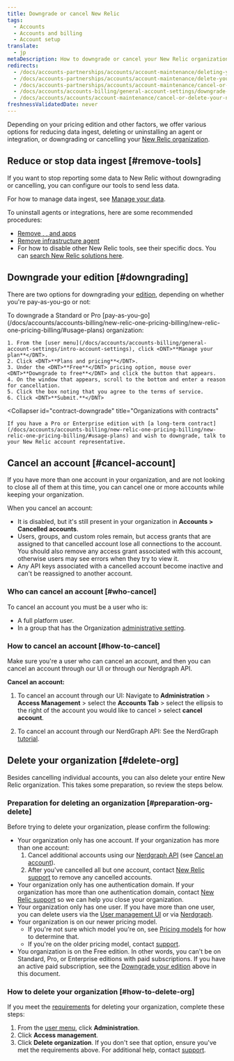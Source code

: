 ```yaml
---
title: Downgrade or cancel New Relic 
tags:
  - Accounts
  - Accounts and billing
  - Account setup
translate:
  - jp
metaDescription: How to downgrade or cancel your New Relic organization.
redirects:
  - /docs/accounts-partnerships/accounts/account-maintenance/deleting-your-new-relic-account
  - /docs/accounts-partnerships/accounts/account-maintenance/delete-your-new-relic-account
  - /docs/accounts-partnerships/accounts/account-maintenance/cancel-or-delete-your-new-relic-account
  - /docs/accounts/accounts-billing/general-account-settings/downgrade-cancel-account
  - /docs/accounts/accounts/account-maintenance/cancel-or-delete-your-new-relic-account
freshnessValidatedDate: never
---
```


Depending on your pricing edition and other factors, we offer various options for reducing data ingest, deleting or uninstalling an agent or integration, or downgrading or cancelling your [New Relic organization](/docs/accounts/accounts-billing/new-relic-one-pricing-users/new-relic-account-structure).

## Reduce or stop data ingest [#remove-tools]

If you want to stop reporting some data to New Relic without downgrading or cancelling, you can configure our tools to send less data.

For how to manage data ingest, see [Manage your data](/docs/telemetry-data-platform/get-data-new-relic/manage-data/manage-your-data).

To uninstall agents or integrations, here are some recommended procedures:

* [Remove <InlinePopover type="apm"/>, <InlinePopover type="browser"/>, and <InlinePopover type="mobile"/> apps](/docs/apm/new-relic-apm/maintenance/remove-applications-new-relic/)
* [Remove infrastructure agent](/docs/infrastructure/install-infrastructure-agent/update-or-uninstall/uninstall-infrastructure-agent/)
* For how to disable other New Relic tools, see their specific docs. You can [search New Relic solutions here](https://newrelic.com/instant-observability/).

## Downgrade your edition [#downgrading]

There are two options for downgrading your [edition](/docs/accounts/accounts-billing/new-relic-one-pricing-billing/new-relic-one-pricing-billing/#editions), depending on whether you're pay-as-you-go or not:

<CollapserGroup>
  <Collapser
    id="payg-downgrade"
    title="Pay-as-you-go organizations"
  >
    To downgrade a Standard or Pro [pay-as-you-go](/docs/accounts/accounts-billing/new-relic-one-pricing-billing/new-relic-one-pricing-billing/#usage-plans) organization:

    1. From the [user menu](/docs/accounts/accounts-billing/general-account-settings/intro-account-settings), click <DNT>**Manage your plan**</DNT>.
    2. Click <DNT>**Plans and pricing**</DNT>.
    3. Under the <DNT>**Free**</DNT> pricing option, mouse over <DNT>**Downgrade to free**</DNT> and click the button that appears.
    4. On the window that appears, scroll to the bottom and enter a reason for cancellation.
    5. Click the box noting that you agree to the terms of service.
    6. Click <DNT>**Submit.**</DNT>
  </Collapser>

  <Collapser
    id="contract-downgrade"
    title="Organizations with contracts"
  >
    If you have a Pro or Enterprise edition with [a long-term contract](/docs/accounts/accounts-billing/new-relic-one-pricing-billing/new-relic-one-pricing-billing/#usage-plans) and wish to downgrade, talk to your New Relic account representative.
  </Collapser>
</CollapserGroup>

## Cancel an account [#cancel-account]

If you have more than one account in your organization, and are not looking to close all of them at this time, you can cancel one or more accounts while keeping your organization.

When you cancel an account:

* It is disabled, but it's still present in your organization in **Accounts > Cancelled accounts**.
* Users, groups, and custom roles remain, but access grants that are assigned to that cancelled account lose all connections to the account. You should also remove any access grant associated with this account, otherwise users may see errors when they try to view it.
* Any API keys associated with a cancelled account become inactive and can't be reassigned to another account.

### Who can cancel an account [#who-cancel]

To cancel an account you must be a user who is:

* A full platform user.
* In a group that has the Organization [administrative setting](/docs/accounts/accounts-billing/new-relic-one-user-management/user-management-concepts/#admin-settings).

### How to cancel an account [#how-to-cancel]

Make sure you're a user who can cancel an account, and then you can cancel an account through our UI or through our Nerdgraph API. 

**Cancel an account:**

1. To cancel an account through our UI:
   Navigate to **Administration** > **Access Management** > select the **Accounts Tab** > select the ellipsis to the right of the account you would like to cancel > select **cancel account**.

2. To cancel an account through our NerdGraph API:
   See the NerdGraph [tutorial](/docs/apis/nerdgraph/examples/manage-accounts-nerdgraph).

## Delete your organization [#delete-org]

Besides cancelling individual accounts, you can also delete your entire New Relic organization. This takes some preparation, so review the steps below.

### Preparation for deleting an organization [#preparation-org-delete]

Before trying to delete your organization, please confirm the following:

* Your organization only has one account. If your organization has more than one account:
  1. Cancel additional accounts using our [Nerdgraph API](/docs/apis/nerdgraph/examples/manage-accounts-nerdgraph) (see [Cancel an account](#cancel-account)).
  2. After you've cancelled all but one account, contact [New Relic support](/docs/using-new-relic/welcome-new-relic/get-started/find-help-use-support-portal) to remove any cancelled accounts.
* Your organization only has one authentication domain. If your organization has more than one authentication domain, contact [New Relic support](/docs/using-new-relic/welcome-new-relic/get-started/find-help-use-support-portal) so we can help you close your organization.
* Your organization only has one user. If you have more than one user, you can delete users via the [User management UI](/docs/accounts/accounts-billing/new-relic-one-user-management/user-management-ui-and-tasks/#delete-users) or via [Nerdgraph](/docs/apis/nerdgraph/examples/nerdgraph-manage-users/#delete-users).
* Your organization is on our newer pricing model.
  * If you're not sure which model you're on, see [Pricing models](/docs/accounts/original-accounts-billing/original-product-based-pricing/overview-pricing-models/#determine-pricing) for how to determine that.
  * If you're on the older pricing model, contact [support](/docs/using-new-relic/welcome-new-relic/get-started/find-help-use-support-portal).
* You organization is on the Free edition. In other words, you can't be on Standard, Pro, or Enterprise editions with paid subscriptions. If you have an active paid subscription, see the [Downgrade your edition](#downgrading) above in this document.

### How to delete your organization [#how-to-delete-org]

If you meet the [requirements](#delete-org) for deleting your organization, complete these steps:

1. From the [user menu](/docs/accounts/accounts-billing/general-account-settings/intro-account-settings), click <DNT>**Administration**</DNT>.
2. Click <DNT>**Access management**</DNT>.
3. Click <DNT>**Delete organization**</DNT>. If you don't see that option, ensure you've met the requirements above. For additional help, contact [support](/docs/using-new-relic/welcome-new-relic/get-started/find-help-use-support-portal).
